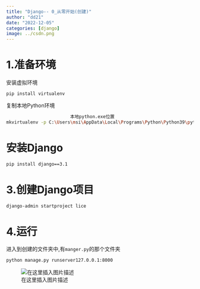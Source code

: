 ```yaml
---
title: "Django-- 0_从零开始(创建)"
author: "dd21"
date: "2022-12-05" 
categories: [django]
image: ../csdn.png
---
```



# 1.准备环境
安装虚拟环境
```bahs
pip install virtualenv 
```
复制本地Python环境
```bash
						本地python.exe位置										环境名
mkvirtualenv -p C:\Users\msi\AppData\Local\Programs\Python\Python39\python.exe  lice
```
# 安装Django
```bash
pip install django==3.1  
```
# 3.创建Django项目
```bash
django-admin startproject lice
```
# 4.运行
进入到创建的文件夹中,有`manger.py`的那个文件夹
```bash
python manage.py runserver127.0.0.1:8000
```
![在这里插入图片描述](https://img-blog.csdnimg.cn/12edabd8d0384183bfd7a37dd5f0125d.png?x-oss-process=image/watermark,type_ZHJvaWRzYW5zZmFsbGJhY2s,shadow_50,text_Q1NETiBA5aSn5q-beg==,size_20,color_FFFFFF,t_70,g_se,x_16)

